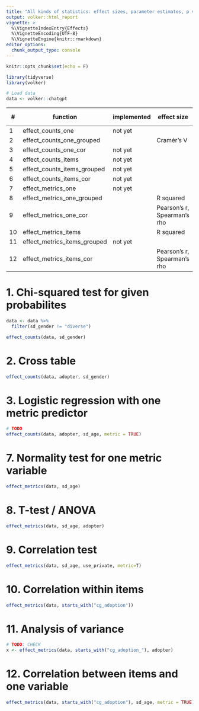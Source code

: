 ```yaml
---
title: "All kinds of statistics: effect sizes, parameter estimates, p values"
output: volker::html_report
vignette: >
  %\VignetteIndexEntry{Effects}
  %\VignetteEncoding{UTF-8}
  %\VignetteEngine{knitr::rmarkdown}
editor_options: 
  chunk_output_type: console
---
```


```r
knitr::opts_chunk$set(echo = F)

library(tidyverse)
library(volker)
```

```r

# Load data 
data <- volker::chatgpt
```

| \#      | function                      | implemented | effect size    | confidence intervals                      | significance test |
|---------|-------------------------------|-------------|----------------|-------------------------------------------|-------------------|
| 1       | effect_counts_one            | not yet      |                |                                           |                   |
| 2       | effect_counts_one_grouped    |              | Cramér's V     | proportions                               | Chi squared       |
| 3       | effect_counts_one_cor        | not yet      |                |                                           |                   |
| 4       | effect_counts_items          | not yet      |                |                                           |                   |
| 5       | effect_counts_items_grouped  | not yet      |                |                                           |                   |
| 6       | effect_counts_items_cor      | not yet      |                |                                           |                   |
| 7       | effect_metrics_one           | not yet      |                |                                           |                   |
| 8       | effect_metrics_one_grouped   |              | R squared      | means                                     | t-test            |
| 9       | effect_metrics_one_cor       |              | Pearson's r, Spearman's rho | correlation                  | t-test            |
| 10      | effect_metrics_items         |              | R squared      | means                                     | t-test            | 
| 11      | effect_metrics_items_grouped | not yet      |                |                                           |                   |
| 12      | effect_metrics_items_cor     |              | Pearson's r, Spearman's rho | correlation                  | t-test            |

# 1. Chi-squared test for given probabilites 
```r
data <- data %>%  
  filter(sd_gender != "diverse")

effect_counts(data, sd_gender)
```

# 2. Cross table
```r
effect_counts(data, adopter, sd_gender)
```


# 3. Logistic regression with one metric predictor
```r

# TODO
effect_counts(data, adopter, sd_age, metric = TRUE)
```

# 7. Normality test for one metric variable
```r
effect_metrics(data, sd_age)
```


# 8. T-test / ANOVA
```r
effect_metrics(data, sd_age, adopter)
```


# 9. Correlation test
```r
effect_metrics(data, sd_age, use_private, metric=T)
```

# 10. Correlation within items
```r
effect_metrics(data, starts_with("cg_adoption"))
```


# 11. Analysis of variance 
```r
# TODO: CHECK 
x <- effect_metrics(data, starts_with("cg_adoption_"), adopter)
```


# 12. Correlation between items and one variable
```r
effect_metrics(data, starts_with("cg_adoption"), sd_age, metric = TRUE)
```
